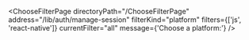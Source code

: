 

<ChooseFilterPage
  directoryPath="/ChooseFilterPage"
  address="/lib/auth/manage-session"
  filterKind="platform"
  filters={['js', 'react-native']}
  currentFilter="all"
  message={'Choose a platform:'}
/>
